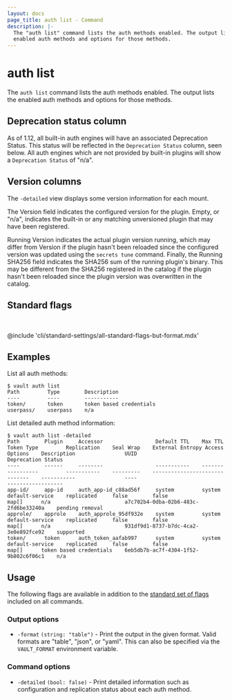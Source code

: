 ```yaml
---
layout: docs
page_title: auth list - Command
description: |-
  The "auth list" command lists the auth methods enabled. The output lists the
  enabled auth methods and options for those methods.
---
```


# auth list

The `auth list` command lists the auth methods enabled. The output lists the
enabled auth methods and options for those methods.

## Deprecation status column

As of 1.12, all built-in auth engines will have an associated Deprecation
Status. This status will be reflected in the `Deprecation Status` column, seen
below. All auth engines which are not provided by built-in plugins will show a
`Deprecation Status` of "n/a".

## Version columns

The `-detailed` view displays some version information for each mount.

The Version field indicates the configured version for the plugin. Empty, or "n/a",
indicates the built-in or any matching unversioned plugin that may have been registered.

Running Version indicates the actual plugin version running, which may differ from
Version if the plugin hasn't been reloaded since the configured version was updated
using the `secrets tune` command. Finally, the Running SHA256 field indicates the
SHA256 sum of the running plugin's binary. This may be different from the SHA256
registered in the catalog if the plugin hasn't been reloaded since the plugin
version was overwritten in the catalog.

## Standard flags

<br />

@include 'cli/standard-settings/all-standard-flags-but-format.mdx'

## Examples

List all auth methods:

```shell-session
$ vault auth list
Path         Type        Description
----         ----        -----------
token/       token       token based credentials
userpass/    userpass    n/a
```

List detailed auth method information:

```shell-session
$ vault auth list -detailed
Path        Plugin     Accessor                 Default TTL    Max TTL    Token Type         Replication    Seal Wrap    External Entropy Access    Options    Description                UUID                                    Deprecation Status
----        ------     --------                 -----------    -------    ----------         -----------    ---------    -----------------------    -------    -----------                ----                                    ------------------
app-id/     app-id     auth_app-id_c88ad56f     system         system     default-service    replicated     false        false                      map[]      n/a                        a7c702b4-0dba-02b6-483c-2fd6be33240a    pending removal
approle/    approle    auth_approle_95df932e    system         system     default-service    replicated     false        false                      map[]      n/a                        931df9d1-8737-b7dc-4ca2-3e0e892fce92    supported
token/      token      auth_token_aafab997      system         system     default-service    replicated     false        false                      map[]      token based credentials    6eb5db7b-ac7f-4304-1f52-9b802c6f06c1    n/a
```

## Usage

The following flags are available in addition to the [standard set of
flags](/vault/docs/commands) included on all commands.

### Output options

- `-format` `(string: "table")` - Print the output in the given format. Valid
  formats are "table", "json", or "yaml". This can also be specified via the
  `VAULT_FORMAT` environment variable.

### Command options

- `-detailed` `(bool: false)` - Print detailed information such as configuration
  and replication status about each auth method.

